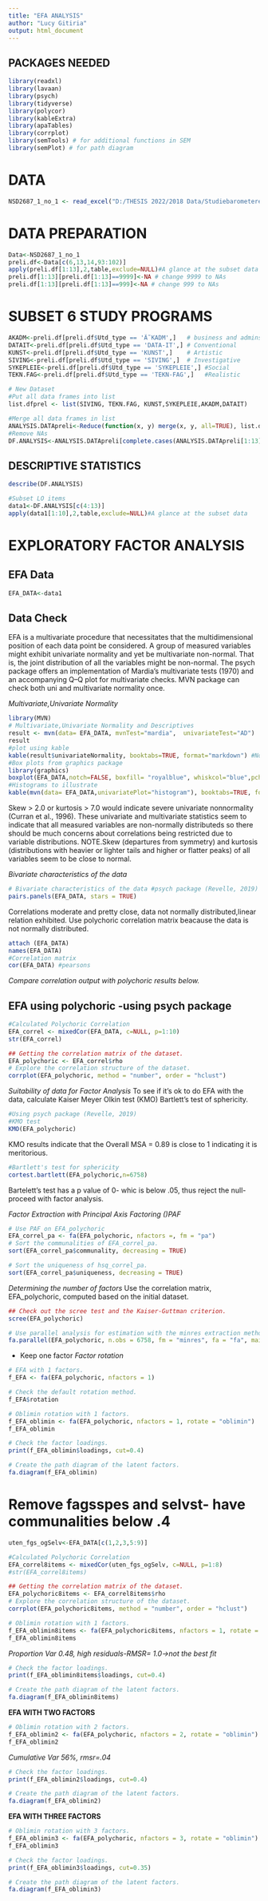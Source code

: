 ---
title: "EFA ANALYSIS"
author: "Lucy Gitiria"
output: html_document
---
##  PACKAGES NEEDED
```{r, eval=False,warning = FALSE}
library(readxl)
library(lavaan)
library(psych)
library(tidyverse)
library(polycor)
library(kableExtra)
library(apaTables)
library(corrplot)
library(semTools) # for additional functions in SEM
library(semPlot) # for path diagram
```

#  DATA
```{r}
NSD2687_1_no_1 <- read_excel("D:/THESIS 2022/2018 Data/Studiebarometeret 2018, faggruppe/NSD2687-1-no 1.xlsx")
```
#  DATA PREPARATION
```{r, eval=FALSE}
Data<-NSD2687_1_no_1
preli.df<-Data[c(6,13,14,93:102)]
apply(preli.df[1:13],2,table,exclude=NULL)#A glance at the subset data
preli.df[1:13][preli.df[1:13]==9999]<-NA # change 9999 to NAs
preli.df[1:13][preli.df[1:13]==999]<-NA # change 999 to NAs

```
#  SUBSET 6 STUDY PROGRAMS
```{r, eval=FALSE}
AKADM<-preli.df[preli.df$Utd_type == 'Ã˜KADM',]   # business and adminstration-Enterprising
DATAIT<-preli.df[preli.df$Utd_type == 'DATA-IT',] # Conventional
KUNST<-preli.df[preli.df$Utd_type == 'KUNST',]    # Artistic
SIVING<-preli.df[preli.df$Utd_type == 'SIVING',]  # Investigative
SYKEPLEIE<-preli.df[preli.df$Utd_type == 'SYKEPLEIE',] #Social
TEKN.FAG<-preli.df[preli.df$Utd_type == 'TEKN-FAG',]   #Realistic

# New Dataset
#Put all data frames into list
list.dfprel <- list(SIVING, TEKN.FAG, KUNST,SYKEPLEIE,AKADM,DATAIT)

#Merge all data frames in list
ANALYSIS.DATApreli<-Reduce(function(x, y) merge(x, y, all=TRUE), list.dfprel)
#Remove NAs
DF.ANALYSIS<-ANALYSIS.DATApreli[complete.cases(ANALYSIS.DATApreli[1:13]),]
```

##  DESCRIPTIVE STATISTICS
```{r}
describe(DF.ANALYSIS)
```
```{r}
#Subset LO items
data1<-DF.ANALYSIS[c(4:13)]
apply(data1[1:10],2,table,exclude=NULL)#A glance at the subset data
```
# **EXPLORATORY FACTOR ANALYSIS**
## EFA Data
```{r}
EFA_DATA<-data1
```
## Data Check
EFA is a multivariate procedure that necessitates that the multidimensional position of each data point be considered.
A group of measured variables might exhibit univariate normality and yet be multivariate non-normal. That is, the joint distribution of all the variables might be non-normal. The psych package offers an implementation of Mardia's multivariate tests (1970) and an accompanying Q–Q plot for multivariate checks. MVN package can check both uni and multivariate normality once.

*Multivariate,Univariate Normality* 
```{r, include=TRUE}
library(MVN)
# Multivariate,Univariate Normality and Descriptives
result <- mvn(data= EFA_DATA, mvnTest="mardia",  univariateTest="AD")
result
#plot using kable
kable(result$univariateNormality, booktabs=TRUE, format="markdown") #Not normal
#Box plots from graphics package
library(graphics)
boxplot(EFA_DATA,notch=FALSE, boxfill= "royalblue", whiskcol="blue",pch=16,outcol="firebrick")
#Histograms to illustrate 
kable(mvn(data= EFA_DATA,univariatePlot="histogram"), booktabs=TRUE, format="markdown")# command for all in one
```
Skew > 2.0 or kurtosis > 7.0 would indicate severe univariate nonnormality (Curran et al., 1996). These univariate and multivariate statistics seem to indicate that all measured variables are non-normally distributeds so there should be much concerns about correlations being restricted due to variable distributions. 
NOTE.Skew (departures from symmetry) and kurtosis (distributions with heavier or lighter tails and higher or flatter peaks) of all variables seem to be close to normal.

*Bivariate characteristics of the data*
```{r,include=TRUE}

# Bivariate characteristics of the data #psych package (Revelle, 2019)
pairs.panels(EFA_DATA, stars = TRUE) 

```
Correlations moderate and pretty close, data not normally distributed,linear relation exhibited.
Use polychoric correlation matrix beacause the data is not normally distributed.
```{r,warning = FALSE, eval=FALSE}
attach (EFA_DATA)
names(EFA_DATA)
#Correlation matrix
cor(EFA_DATA) #pearsons
```
*Compare correlation output with polychoric results below.*

## **EFA using polychoric -using psych package**
```{r,warning = FALSE }
#Calculated Polychoric Correlation
EFA_correl <- mixedCor(EFA_DATA, c=NULL, p=1:10)
str(EFA_correl)
```
```{r}
## Getting the correlation matrix of the dataset.
EFA_polychoric <- EFA_correl$rho
# Explore the correlation structure of the dataset.
corrplot(EFA_polychoric, method = "number", order = "hclust")
```

*Suitability of data for Factor Analysis*
To see if it’s ok to do EFA with the data, calculate Kaiser Meyer Olkin test (KMO) Bartlett’s test of sphericity. 
```{r}
#Using psych package (Revelle, 2019)
#KMO test
KMO(EFA_polychoric) 
```
KMO results indicate that the Overall MSA = 0.89 is close to 1 indicating it is meritorious.
```{r}
#Bartlett's test for sphericity
cortest.bartlett(EFA_polychoric,n=6758)
```
Bartelett's test has a p value of 0- whic is below .05, thus reject the null-proceed with factor analysis.

*Factor Extraction with Principal Axis Factoring ()PAF*
```{r}
# Use PAF on EFA_polychoric
EFA_correl_pa <- fa(EFA_polychoric, nfactors =, fm = "pa")
# Sort the communalities of EFA_correl_pa.
sort(EFA_correl_pa$communality, decreasing = TRUE) 

```
```{r}
# Sort the uniqueness of hsq_correl_pa.
sort(EFA_correl_pa$uniqueness, decreasing = TRUE)
```

*Determining the number of factors*
Use the correlation matrix, EFA_polychoric, computed based on the initial dataset.
```{r}
## Check out the scree test and the Kaiser-Guttman criterion.
scree(EFA_polychoric)
```

```{r}
# Use parallel analysis for estimation with the minres extraction method.
fa.parallel(EFA_polychoric, n.obs = 6758, fm = "minres", fa = "fa", main = "Parallel Analysis Scree Plot")
```
- Keep one factor
*Factor rotation*
```{r}
# EFA with 1 factors.
f_EFA <- fa(EFA_polychoric, nfactors = 1)
```

```{r}
# Check the default rotation method.
f_EFA$rotation
```
```{r}
# Oblimin rotation with 1 factors.
f_EFA_oblimin <- fa(EFA_polychoric, nfactors = 1, rotate = "oblimin")
f_EFA_oblimin
```

```{r}
# Check the factor loadings.
print(f_EFA_oblimin$loadings, cut=0.4)
```
```{r}
# Create the path diagram of the latent factors.
fa.diagram(f_EFA_oblimin)
```
# Remove fagsspes and selvst- have communalities below .4
```{r}
uten_fgs_ogSelv<-EFA_DATA[c(1,2,3,5:9)]
```

```{r}
#Calculated Polychoric Correlation
EFA_correl8items <- mixedCor(uten_fgs_ogSelv, c=NULL, p=1:8)
#str(EFA_correl8items)
```
```{r}
## Getting the correlation matrix of the dataset.
EFA_polychoric8items <- EFA_correl8items$rho
# Explore the correlation structure of the dataset.
corrplot(EFA_polychoric8items, method = "number", order = "hclust")
```

```{r}
# Oblimin rotation with 1 factors.
f_EFA_oblimin8items <- fa(EFA_polychoric8items, nfactors = 1, rotate = "oblimin")
f_EFA_oblimin8items
```
*Proportion Var 0.48, high residuals-RMSR= 1.0->not the best fit* 

```{r}
# Check the factor loadings.
print(f_EFA_oblimin8items$loadings, cut=0.4)
```

```{r}
# Create the path diagram of the latent factors.
fa.diagram(f_EFA_oblimin8items)
```



**EFA WITH TWO FACTORS**
```{r}
# Oblimin rotation with 2 factors.
f_EFA_oblimin2 <- fa(EFA_polychoric, nfactors = 2, rotate = "oblimin")
f_EFA_oblimin2
```
*Cumulative Var 56%, rmsr=.04*

```{r}
# Check the factor loadings.
print(f_EFA_oblimin2$loadings, cut=0.4)
```

```{r}
# Create the path diagram of the latent factors.
fa.diagram(f_EFA_oblimin2)
```

**EFA WITH THREE FACTORS**
```{r}
# Oblimin rotation with 3 factors.
f_EFA_oblimin3 <- fa(EFA_polychoric, nfactors = 3, rotate = "oblimin")
f_EFA_oblimin3
```

```{r}
# Check the factor loadings.
print(f_EFA_oblimin3$loadings, cut=0.35)
```

```{r}
# Create the path diagram of the latent factors.
fa.diagram(f_EFA_oblimin3)
```






